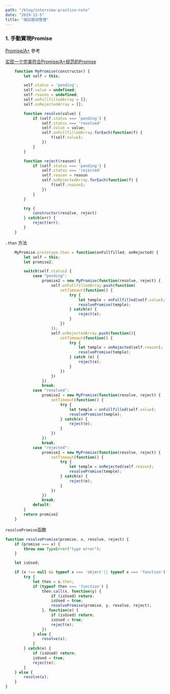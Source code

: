 ```yaml
---
path: "/blog/interview-practice-note"
date: "2019-12-5"
title: "面試題目整理"
---
```


### 1. 手動實現Promise
[Promise/A+](https://promisesaplus.com/) 參考

[实现一个完美符合Promise/A+规范的Promise](https://github.com/forthealllight/blog/issues/4)

```js
	function MyPromise(constructor) {
		let self = this;

		self.status = 'pending';
		self.value = undefined;
		self.reason = undefined;
		self.onFullfilledArray = [];
		self.onRejectedArray = [];

		function resolve(value) {
			if (self.status === 'pending') {
				self.status === 'resolved'
				self.value = value;
				self.onFullfilledArray.forEach(function(f) {
					f(self.value);
				})
			}
		}

		function reject(reason) {
			if (self.status === 'pending') {
				self.status === 'rejected'
				self.reason = reason
				self.onRejectedArray.forEach(function(f) {
					f(self.reason);
				})
			}
		}

		try {
			constructor(resolve, reject)
		} catch(err) {
			reject(err);
		}
	}
```

`.then` 方法
```js
	MyPromise.prototype.then = function(onFullfilled, onRejected) {
		let self = this;
		let promise2;

		switch(self.status) {
			case "pending":
				promise2 = new MyPromise(function(resolve, reject) {
					self.onFullfilledArray.push(function(
						setTimeout(function() {
							try {
								let temple = onFullfilled(self.value);
								resolvePromise(temple);
							} catch(e) {
								reject(e);
							}
						})
					));
					self.onRejectedArray.push(function(){
						setTimeout(function() {
							try {
								let temple = onRejected(self.reason);
								resolvePromise(temple);
							} catch (e) {
								reject(e);
							}
						})
					})
				})
				break;
			case "resolved":
				promise2 = new MyPromise(function(resolve, reject) {
					setTimeout(function() {
						try {
							let temple = onFullfilled(self.value);
							resolvePromise(temple);
						} catch(e) {
							reject(e);
						}
					})
				})
				break;
			case "rejected":
				promise2 = new MyPromise(function(resolve, reject) {
					setTimeout(function() {
						try {
							let temple = onRejected(self.reason);
							resolvePromise(temple);
						} catch(e) {
							reject(e);
						}
					})
				})
				break;
			default:
		}
		return promise2
	}
```

`resolvePromise`函数
```js
function resolvePromise(promise, x, resolve, reject) {
	if (promise === x) {
		throw new TypeError("type error");
	}

	let isUsed;

	if (x !== null && typeof x === 'object'|| typeof x === 'function') {
		try {
			let then = x.then;
			if (typeof then === 'function') {
				then.call(x, function(y) {
					if (isUsed) return;
					isUsed = true;
					resolvePromise(promise, y, resolve, reject);
				}, function(e) {
					if (isUsed) return;
					isUsed = true;
					reject(e);
				})
			} else {
				resolve(x);
			}
		} catch(e) {
			if (isUsed) return;
			isUsed = true;
			reject(e);
		}
	} else {
		resolve(x);
	}
}
```
